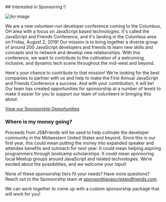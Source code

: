 
<Card>
## Interested in Sponsoring !!

![An image](sponsor.png)

We are a new volunteer-run developer conference coming to the Columbus, OH area with a focus on JavaScript based technologies. It's called the JavaScript and Friends Conference, and it's landing in the Columbus area on Friday, August 2, 2019! Our mission is to bring together a diverse group of around 200 JavaScript developers and friends to learn new skills and concepts and to network and develop new relationships. With this conference, we want to contribute to the cultivation of a welcoming, inclusive, and dynamic tech scene throughout the mid-west and beyond.

Here's your chance to contribute to that mission! We're looking for the best companies to partner with us and help to make the First Annual JavaScript and Friends Conference a success. And with your contribution, it will be! Our team has created opportunities for sponsorship at a number of levels to make it easier for you to support our team of volunteers in bringing this about.

<a href="https://1drv.ms/b/s!AqhcZadKop7eiy-K__Qs6ZmkqFVg" target="_blank" rel="noopener noreferrer">View our Sponsorship Opportunities</a>

### Where is my money going?

  Proceeds from JS&Friends will be used to help cultivate the developer community in the Midwestern United States and beyond.
  Since this is our first year, this could mean putting the money into expanded speaker and attendee benefits and outreach for next year.
  It could mean helping aspiring programmers through bootcamp scholarships.
  It could mean sponsoring local Meetup groups around JavaScript and related technologies.
  We’re excited about the possibilities, and we welcome your input!

  None of these sponsorship tiers fit your needs? Have more questions? Reach out to the Sponsorship team at <a href="mailto:sponsor@javascriptandfriends.com">sponsor@javascriptandfriends.com</a>. 

  We can work together to come up with a custom sponsorship package that will work for you! 

</Card>
